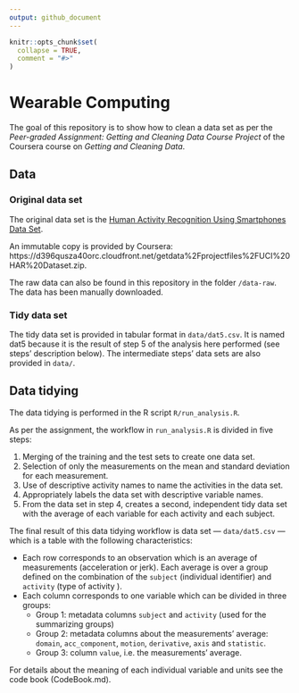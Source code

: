 ```yaml
---
output: github_document
---
```


<!-- README.md is generated from README.Rmd. Please edit that file -->

```r
knitr::opts_chunk$set(
  collapse = TRUE,
  comment = "#>"
)
```

# Wearable Computing

The goal of this repository is to show how to clean a data set as per the
*Peer-graded Assignment: Getting and Cleaning Data Course Project* of the
Coursera course on *Getting and Cleaning Data*.

## Data

### Original data set

The original data set is the [Human Activity Recognition Using Smartphones Data
Set](https://archive.ics.uci.edu/ml/datasets/Human+Activity+Recognition+Using+Smartphones).

An immutable copy is provided by Coursera: https://d396qusza40orc.cloudfront.net/getdata%2Fprojectfiles%2FUCI%20HAR%20Dataset.zip.

The raw data can also be found in this repository in the folder `/data-raw`. The data has been manually downloaded.

### Tidy data set

The tidy data set is provided in tabular format in `data/dat5.csv`. It is named
dat5 because it is the result of step 5 of the analysis here performed (see
steps' description below). The intermediate steps' data sets are also provided
in `data/`.

## Data tidying

The data tidying is performed in the R script `R/run_analysis.R`.

As per the assignment, the workflow in `run_analysis.R` is divided in five steps:

1. Merging of the training and the test sets to create one data set.
2. Selection of only the measurements on the mean and standard deviation for each measurement.
3. Use of descriptive activity names to name the activities in the data set.
4. Appropriately labels the data set with descriptive variable names. 
5. From the data set in step 4, creates a second, independent tidy data set with the average of each variable for each activity and each subject.

The final result of this data tidying workflow is data set --- `data/dat5.csv` --- which is a table with the following characteristics:

- Each row corresponds to an observation which is an average of measurements (acceleration or jerk). Each average is over a group defined on the combination of the `subject` (individual identifier) and `activity` (type of activity ).
- Each column corresponds to one variable which can be divided in three groups:
  - Group 1: metadata columns `subject` and `activity` (used for the summarizing
  groups)
  - Group 2: metadata columns about the measurements' average: `domain`,
  `acc_component`, `motion`, `derivative`, `axis` and `statistic`.
  - Group 3: column `value`, i.e. the measurements' average.

For details about the meaning of each individual variable and units see the code book (CodeBook.md).
